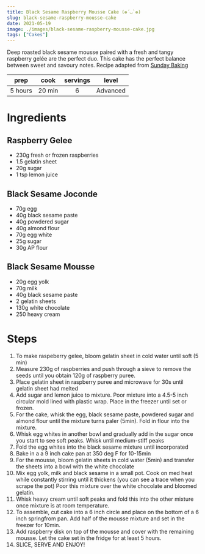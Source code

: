 ```yaml
---
title: Black Sesame Raspberry Mousse Cake (❁´◡`❁)
slug: black-sesame-raspberry-mousse-cake
date: 2021-05-19
image: ./images/black-sesame-raspberry-mousse-cake.jpg
tags: ["Cakes"]
---
```


<StyledParagraph>Deep roasted black sesame mousse paired with a fresh and tangy raspberry gelée are the perfect duo. This cake has the perfect balance between sweet and savoury notes. Recipe adapted from <a href="https://youtu.be/CUAPc1MzLcU">Sunday Baking</a></StyledParagraph>

| prep | cook | servings | level |
| :--: | :--: | :------: | :---: |
| 5 hours | 20 min |  6  | Advanced  |

# Ingredients

## Raspberry Gelee
- <ListItem>230g fresh or frozen raspberries</ListItem>
- <ListItem>1.5 gelatin sheet</ListItem>
- <ListItem>20g sugar</ListItem>
- <ListItem>1 tsp lemon juice</ListItem>
## Black Sesame Joconde 
- <ListItem>70g egg</ListItem>
- <ListItem>40g black sesame paste</ListItem>
- <ListItem>40g powdered sugar</ListItem>
- <ListItem>40g almond flour</ListItem>
- <ListItem>70g egg white</ListItem>
- <ListItem>25g sugar</ListItem>
- <ListItem>30g AP flour</ListItem>
## Black Sesame Mousse 
- <ListItem>20g egg yolk</ListItem>
- <ListItem>70g milk</ListItem>
- <ListItem>40g black sesame paste</ListItem>
- <ListItem>2 gelatin sheets</ListItem>
- <ListItem>130g white chocolate</ListItem>
- <ListItem>250 heavy cream</ListItem>

# Steps
1. To make raspeberry gelee, bloom gelatin sheet in cold water until soft (5 min)
2. Measure 230g of raspberries and push through a sieve to remove the seeds until you obtain 120g of raspberry puree. 
3. Place gelatin sheet in raspberry puree and microwave for 30s until gelatin sheet had melted 
4. Add sugar and lemon juice to mixture. Poor mixture into a 4.5-5 inch circular mold lined with plastic wrap. Place in the freezer until set or frozen. 
5. For the cake, whisk the egg, black sesame paste, powdered sugar and almond flour until the mixture turns paler (5min). Fold in flour into the mixture. 
6. Whisk egg whites in another bowl and gradually add in the sugar once you start to see soft peaks. Whisk until medium-stiff peaks 
7. Fold the egg whites into the black sesame mixture until incorporated
8. Bake in a a 9 inch cake pan at 350 deg F for 10-15min 
9. For the mousse, bloom gelatin sheets in cold water (5min) and transfer the sheets into a bowl with the white chocolate
10. Mix egg yolk, milk and black sesame in a small pot. Cook on med heat while constantly stirring until it thickens (you can see a trace when you scrape the pot) Poor this mixture over the white chocolate and bloomed gelatin. 
11. Whisk heavy cream until soft peaks and fold this into the other mixture once mixture is at room temperature. 
12. To assemble, cut cake into a 6 inch circle and place on the bottom of a 6 inch springfrom pan. Add half of the mousse mixture and set in the freezer for 10min.
13. Add raspberry disk on top of the mousse and cover with the remaining mousse. Let the cake set in the fridge for at least 5 hours. 
14. SLICE, SERVE AND ENJOY! 
